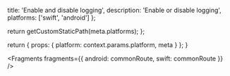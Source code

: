 
  title: 'Enable and disable logging',
  description: 'Enable or disable logging',
  platforms: ['swift', 'android']
};

  return getCustomStaticPath(meta.platforms);
};

  return {
    props: {
      platform: context.params.platform,
      meta
    }
  };
}


<Fragments
  fragments={{
    android: commonRoute,
    swift: commonRoute
  }}
/>
